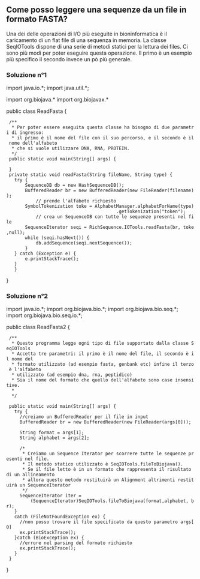 == Come posso leggere una sequenze da un file in formato FASTA? ==

Una dei delle operazioni di I/O più eseguite in bioninformatica è il caricamento di un flat file di una sequenza in memoria. La classe SeqIOTools dispone di una serie di metodi statici per la lettura dei files. Ci sono più modi per poter eseguire questa operazione. Il primo è un esempio più specifico il secondo invece un pò più generale.

=== Soluzione n°1 ===

<java>
import java.io.*;
import java.util.*;

import org.biojava.*
import org.biojavax.*

public class ReadFasta {

  /**
   * Per poter essere eseguita questa classe ha bisogno di due parametri di ingresso:
   * il primo è il nome del file con il suo percorso, e il secondo è il nome dell'alfabeto
   * che si vuole utilizzare DNA, RNA, PROTEIN.
   */
  public static void main(String[] args) {
       
  }
  private static void readFasta(String fileName, String type) {
	try {
		SequenceDB db = new HashSequenceDB();
		BufferedReader br = new BufferedReader(new FileReader(filename));
         	// prende l'alfabeto richiesto
		SymbolTokenization toke = AlphabetManager.alphabetForName(type)
                                          .getTokenization("token");
	        // crea un SequenceDB con tutte le sequenze presenti nel file
		SequenceIterator seqi = RichSequence.IOTools.readFasta(br, toke,null);
		while (seqi.hasNext()) {
			db.addSequence(seqi.nextSequence());
		}
	} catch (Exception e) {
		e.printStackTrace();
	}
    }

}
</java>

=== Soluzione n°2 ===

<java>
import java.io.*;
import org.biojava.bio.*;
import org.biojava.bio.seq.*;
import org.biojava.bio.seq.io.*;

public class ReadFasta2 {

  /**
   * Questo programma legge ogni tipo di file supportato dalla classe SeqIOTools
   * Accetta tre parametri: il primo è il nome del file, il secondo è il nome del
   * formato utilizzato (ad esempio fasta, genbank etc) infine il terzo è l'alfabeto
   * utilizzato (ad esempio dna, rna, peptidico)
   * Sia il nome del formato che quello dell'alfabeto sono case insensitive.
   *
   */

  public static void main(String[] args) {
    try {
      //creiamo un BufferedReader per il file in input
      BufferedReader br = new BufferedReader(new FileReader(args[0]));

      String format = args[1];
      String alphabet = args[2];

      /*
       * Creiamo un Sequence Iterator per scorrere tutte le sequenze presenti nel file.
       * Il metodo statico utilizzato è SeqIOTools.fileToBiojava().
       * Se il file letto è in un formato che rappresenta il risultato di un allineamento
       * allora questo metodo restituirà un Alignment altrimenti restituirà un SequenceIterator 
       */
      SequenceIterator iter =
          (SequenceIterator)SeqIOTools.fileToBiojava(format,alphabet, br);
    }
    catch (FileNotFoundException ex) {
      //non posso trovare il file specificato da questo parametro args[0]
      ex.printStackTrace();
    }catch (BioException ex) {
      //errore nel parsing del formato richiesto
      ex.printStackTrace();
    }
  }
}
</java>
